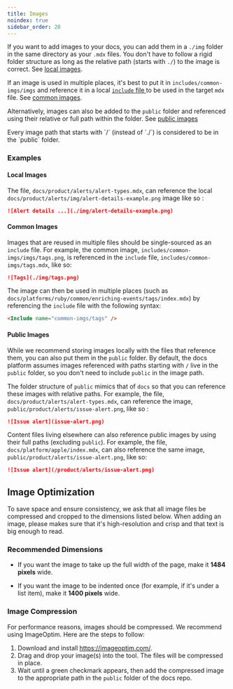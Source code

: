 ```yaml
---
title: Images
noindex: true
sidebar_order: 20
---
```


If you want to add images to your docs, you can add them in a `./img` folder in the same directory as your `.mdx` files.
You don't have to follow a rigid folder structure as long as the relative path (starts with `./`) to the image is correct. See [local images](#local-images).

If an image is used in multiple places, it's best to put it in `includes/common-imgs/imgs` and reference it in a local [`include` file ](/contributing/approach/product-docs/write-index/#includes) to be used in the target `mdx` file. See [common images](#common-images).

Alternatively, images can also be added to the `public` folder and referenced using their relative or full path within the folder. See [public images](#public-images)

<Alert>
  Every image path that starts with `/` (instead of `./`) is considered to be in the `public` folder.
</Alert>

### Examples

#### Local Images

The file, `docs/product/alerts/alert-types.mdx`, can reference the local `docs/product/alerts/img/alert-details-example.png` image like so :

```markdown {filename:docs/product/alerts/alert-types.mdx}
![Alert details ...](./img/alert-details-example.png)
```

#### Common Images

Images that are reused in multiple files should be single-sourced as an `include` file. For example, the common image, `includes/common-imgs/imgs/tags.png`, is referenced in the `include` file, `includes/common-imgs/tags.mdx`, like so:

```markdown {filename:includes/common-imgs/tags.mdx}
![Tags](./img/tags.png)
```

The image can then be used in multiple places (such as `docs/platforms/ruby/common/enriching-events/tags/index.mdx`) by referencing the `include` file with the following syntax:

```markdown {filename:docs/platforms/ruby/common/enriching-events/tags/index.mdx}
<Include name="common-imgs/tags" />
```

#### Public Images

While we recommend storing images locally with the files that reference them, you can also put them in the `public` folder. By default, the docs platform assumes images referenced with paths starting with `/` live in the `public` folder, so you don't need to include `public` in the image path.

The folder structure of `public` mimics that of `docs` so that you can reference these images with relative paths. For example, the file, `docs/product/alerts/alert-types.mdx`, can reference the image, `public/product/alerts/issue-alert.png`, like so :

```markdown {filename:docs/product/alerts/alert-types.mdx}
![Issue alert](issue-alert.png)
```

Content files living elsewhere can also reference public images by using their full paths (excluding `public`). For example, the file, `docs/platform/apple/index.mdx`, can also reference the same image, `public/product/alerts/issue-alert.png`, like so:

```markdown {filename:docs/platform/apple/index.mdx}
![Issue alert](/product/alerts/issue-alert.png)
```

## Image Optimization

To save space and ensure consistency, we ask that all image files be compressed and cropped to the dimensions listed below. When adding an image, please makes sure that it's high-resolution and crisp and that text is big enough to read.

### Recommended Dimensions
- If you want the image to take up the full width of the page, make it **1484 pixels** wide.

- If you want the image to be indented once (for example, if it's under a list item), make it **1400 pixels** wide.

### Image Compression

For performance reasons, images should be compressed. We recommend using ImageOptim. Here are the steps to follow:

1. Download and install https://imageoptim.com/.
2. Drag and drop your image(s) into the tool. The files will be compressed in place.
3. Wait until a green checkmark appears, then add the compressed image to the appropriate path in the `public` folder of the docs repo.
